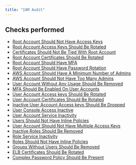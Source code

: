 ```yaml
---
title: "IAM Audit"
---
```


## Checks performed

- [Root Account Should Not Have Access Keys](iamcompliance/root_account_access_keys)
- [Root Account Access Keys Should Be Rotated](iamcompliance/root_account_access_keys_rotation)
- [Certificates Should Not Be Tied With Root Account](iamcompliance/root_account_certificates)
- [Root Account Certificates Should Be Rotated](iamcompliance/root_account_certificates_rotation)
- [Root Account Should Have MFA](iamcompliance/root_account_mfa)
- [Root Account Should Have Password Rotation](iamcompliance/root_account_password_change)
- [AWS Account Should Have A Minimum Number of Admins](iamcompliance/account_with_minimum_admins)
- [AWS Account Should Not Have Too Many Admins](iamcompliance/account_with_multiple_admins)
- [User Account Without Any Usage Should Be Removed](iamcompliance/unused_iam_user)
- [MFA Should Be Enabled On User Accounts](iamcompliance/user_account_mfa)
- [User Account Access keys Should Be Rotated](iamcompliance/user_account_access_keys_rotation)
- [User Account Certificates Should Be Rotated](iamcompliance/user_account_certificates_rotation)
- [Inactive User Account Access keys Should Be Dropped](iamcompliance/user_account_access_keys_use)
- [User Console Access Inactive](iamcompliance/user_account_console_inactive)
- [User Account Service Inactivity](iamcompliance/user_account_service_inactive)
- [Users Should Not Have Inline Policies](iamcompliance/user_account_inline_policies)
- [User Account Should Not Have Multiple Access Keys](iamcompliance/user_account_with_multiple_access_keys)
- [Inactive Roles Should Be Removed](iamcompliance/role_inactive)
- [Role Service Inactivity](iamcompliance/role_service_inactive)
- [Roles Should Not Have Inline Policies](iamcompliance/role_inline_policies)
- [Groups Without Users Should Be Removed](iamcompliance/groups_without_users)
- [ELB Certificates Should Be Rotated](iamcompliance/elb_certificates_rotation)
- [Complex Password Policy Should Be Present](iamcompliance/password_policy_check)
